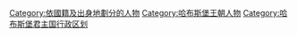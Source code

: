 [[Category:依國籍及出身地劃分的人物|Category:依國籍及出身地劃分的人物]]
[[Category:哈布斯堡王朝人物|Category:哈布斯堡王朝人物]]
[[Category:哈布斯堡君主国行政区划|Category:哈布斯堡君主国行政区划]]